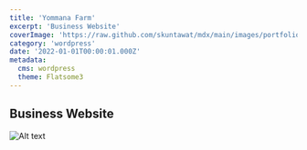 ```yaml
---
title: 'Yommana Farm'
excerpt: 'Business Website'
coverImage: 'https://raw.github.com/skuntawat/mdx/main/images/portfolio/_2022/yommanafarm/yommanafarm-1.png'
category: 'wordpress'
date: '2022-01-01T00:00:01.000Z'
metadata:
  cms: wordpress
  theme: Flatsome3
---
```


## Business Website

![Alt text](https://raw.github.com/skuntawat/mdx/main/images/portfolio/_2022/yommanafarm/yommanafarm-1.png)